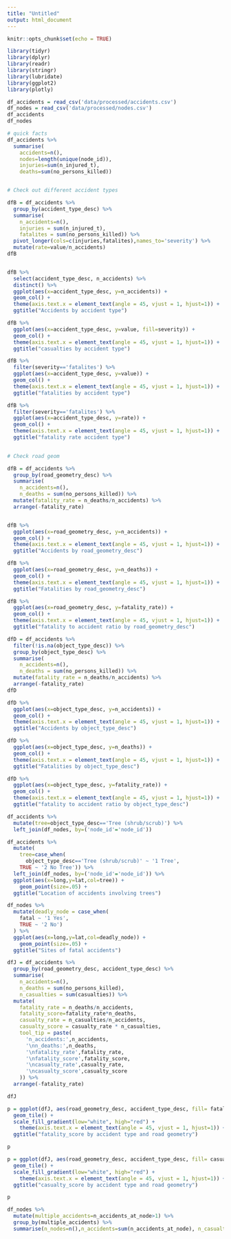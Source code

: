 ```yaml
---
title: "Untitled"
output: html_document
---
```






```r
knitr::opts_chunk$set(echo = TRUE)

library(tidyr)
library(dplyr)
library(readr)
library(stringr)
library(lubridate)
library(ggplot2)
library(plotly)

```


```r
df_accidents = read_csv('data/processed/accidents.csv')
df_nodes = read_csv('data/processed/nodes.csv') 
df_accidents
df_nodes
```
```r
# quick facts
df_accidents %>%
  summarise(
    accidents=n(),
    nodes=length(unique(node_id)),
    injuries=sum(n_injured_t),
    deaths=sum(no_persons_killed))



```



```r

# Check out different accident types

dfB = df_accidents %>%
  group_by(accident_type_desc) %>%
  summarise(
    n_accidents=n(), 
    injuries = sum(n_injured_t),
    fatalites = sum(no_persons_killed)) %>% 
  pivot_longer(cols=c(injuries,fatalites),names_to='severity') %>%
  mutate(rate=value/n_accidents)
dfB


dfB %>%
  select(accident_type_desc, n_accidents) %>%
  distinct() %>%
  ggplot(aes(x=accident_type_desc, y=n_accidents)) +
  geom_col() +
  theme(axis.text.x = element_text(angle = 45, vjust = 1, hjust=1)) +
  ggtitle("Accidents by accident type")

dfB %>%
  ggplot(aes(x=accident_type_desc, y=value, fill=severity)) +
  geom_col() +
  theme(axis.text.x = element_text(angle = 45, vjust = 1, hjust=1)) +
  ggtitle("casualties by accident type")

dfB %>%
  filter(severity=='fatalites') %>%
  ggplot(aes(x=accident_type_desc, y=value)) +
  geom_col() +
  theme(axis.text.x = element_text(angle = 45, vjust = 1, hjust=1)) +
  ggtitle("fatalities by accident type")

dfB %>%
  filter(severity=='fatalites') %>%
  ggplot(aes(x=accident_type_desc, y=rate)) +
  geom_col() +
  theme(axis.text.x = element_text(angle = 45, vjust = 1, hjust=1)) +
  ggtitle("fatality rate accident type")
  
```



```r
# Check road geom

dfB = df_accidents %>%
  group_by(road_geometry_desc) %>%
  summarise(
    n_accidents=n(), 
    n_deaths = sum(no_persons_killed)) %>%
  mutate(fatality_rate = n_deaths/n_accidents) %>%
  arrange(-fatality_rate) 


dfB %>%
  ggplot(aes(x=road_geometry_desc, y=n_accidents)) +
  geom_col() +
  theme(axis.text.x = element_text(angle = 45, vjust = 1, hjust=1)) +
  ggtitle("Accidents by road_geometry_desc")

dfB %>%
  ggplot(aes(x=road_geometry_desc, y=n_deaths)) +
  geom_col() +
  theme(axis.text.x = element_text(angle = 45, vjust = 1, hjust=1)) +
  ggtitle("Fatalities by road_geometry_desc")

dfB %>%
  ggplot(aes(x=road_geometry_desc, y=fatality_rate)) +
  geom_col() +
  theme(axis.text.x = element_text(angle = 45, vjust = 1, hjust=1)) +
  ggtitle("fatality to accident ratio by road_geometry_desc")


```



```r
dfD = df_accidents %>%
  filter(!is.na(object_type_desc)) %>%
  group_by(object_type_desc) %>%
  summarise(
    n_accidents=n(), 
    n_deaths = sum(no_persons_killed)) %>%
  mutate(fatality_rate = n_deaths/n_accidents) %>%
  arrange(-fatality_rate) 
dfD

dfD %>%
  ggplot(aes(x=object_type_desc, y=n_accidents)) +
  geom_col() +
  theme(axis.text.x = element_text(angle = 45, vjust = 1, hjust=1)) +
  ggtitle("Accidents by object_type_desc")

dfD %>%
  ggplot(aes(x=object_type_desc, y=n_deaths)) +
  geom_col() +
  theme(axis.text.x = element_text(angle = 45, vjust = 1, hjust=1)) +
  ggtitle("Fatalities by object_type_desc")

dfD %>%
  ggplot(aes(x=object_type_desc, y=fatality_rate)) +
  geom_col() +
  theme(axis.text.x = element_text(angle = 45, vjust = 1, hjust=1)) +
  ggtitle("fatality to accident ratio by object_type_desc")

```


```r
df_accidents %>%
  mutate(tree=object_type_desc=='Tree (shrub/scrub)') %>%
  left_join(df_nodes, by=('node_id'='node_id'))
```



```r
 

df_accidents %>%
  mutate(
    tree=case_when(
      object_type_desc=='Tree (shrub/scrub)' ~ '1 Tree',
    TRUE ~ '2 No Tree')) %>%
  left_join(df_nodes, by=('node_id'='node_id')) %>%
  ggplot(aes(x=long,y=lat,col=tree)) +
    geom_point(size=.05) +
  ggtitle("Location of accidents involving trees")
```



```r
df_nodes %>%
  mutate(deadly_node = case_when(
    fatal ~ '1 Yes',
    TRUE ~ '2 No')
  ) %>%
  ggplot(aes(x=long,y=lat,col=deadly_node)) +
    geom_point(size=.05) +
  ggtitle("Sites of fatal accidents")
```





```r
dfJ = df_accidents %>%
  group_by(road_geometry_desc, accident_type_desc) %>%
  summarise(
    n_accidents=n(), 
    n_deaths = sum(no_persons_killed),
    n_casualties = sum(casualties)) %>%
  mutate(
    fatality_rate = n_deaths/n_accidents,
    fatality_score=fatality_rate*n_deaths,
    casualty_rate = n_casualties/n_accidents,
    casualty_score = casualty_rate * n_casualties,
    tool_tip = paste(
      'n_accidents:',n_accidents,
      '\nn_deaths:',n_deaths,
      '\nfatality_rate',fatality_rate,
      '\nfatality_score',fatality_score,
      '\ncasualty_rate',casualty_rate,
      '\ncasualty_score',casualty_score
    )) %>%
  arrange(-fatality_rate) 

dfJ

p = ggplot(dfJ, aes(road_geometry_desc, accident_type_desc, fill= fatality_score,text=tool_tip)) + 
  geom_tile() +
  scale_fill_gradient(low="white", high="red") +
    theme(axis.text.x = element_text(angle = 45, vjust = 1, hjust=1)) +
  ggtitle("fatality_score by accident type and road geometry")

p

p = ggplot(dfJ, aes(road_geometry_desc, accident_type_desc, fill= casualty_score,text=tool_tip)) + 
  geom_tile() +
  scale_fill_gradient(low="white", high="red") +
    theme(axis.text.x = element_text(angle = 45, vjust = 1, hjust=1)) +
  ggtitle("casualty_score by accident type and road geometry")

p
```






```r
df_nodes %>% 
  mutate(multiple_accidents=n_accidents_at_node>1) %>%
  group_by(multiple_accidents) %>%
  summarise(n_nodes=n(),n_accidents=sum(n_accidents_at_node), n_casualties=sum(casualties_at_node), n_fatalities=sum(n_deaths_at_node))
```


